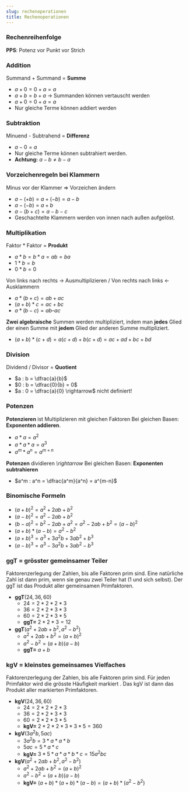 ```yaml
---
slug: rechenoperationen
title: Rechenoperationen
---
```


### Rechenreihenfolge

<HighlightBox>**PPS**: Potenz vor Punkt vor Strich</HighlightBox>

### Addition
<HighlightBox> Summand + Summand = **Summe**</HighlightBox>
- $a + 0 = 0 + a = a$ <br />
- $a + b = b + a$ -> Summanden können vertauscht werden<br />
- $a + 0 = 0 + a = a$ <br />
- Nur gleiche Terme können addiert werden

### Subtraktion
<HighlightBox>Minuend - Subtrahend = **Differenz**</HighlightBox>
- $a - 0 = a$ <br />
- Nur gleiche Terme können subtrahiert werden.
- **Achtung:** $a - b \neq b - a$

### Vorzeichenregeln bei Klammern
<HighlightBox>Minus vor der Klammer $\Rightarrow$ Vorzeichen ändern</HighlightBox>
- $a - (+b) = a + (-b) =  a - b$
- $a - (-b) = a + b$
- $a - (b + c) = a - b - c$
- Geschachtelte Klammern werden von innen nach außen aufgelöst.

### Multiplikation
<HighlightBox> Faktor * Faktor = **Produkt**</HighlightBox>
- $a * b = b * a = ab = ba$
- $1 * b = b$
- $0 * b = 0$

<HighlightBox> Von links nach rechts $\rightarrow$ Ausmultiplizieren / Von rechts nach links $\leftarrow$ Ausklammern </HighlightBox>
- $a*(b + c) = ab + ac$
- $(a + b)*c = ac + bc$
- $a*(b - c) = ab – ac$

<HighlightBox> **Zwei algebraische** Summen werden multipliziert, indem man **jedes** Glied der einen Summe mit **jedem** Glied der anderen Summe multipliziert.</HighlightBox>
- $(a + b) * (c + d) = a(c + d) + b(c + d) =  ac + ad + bc + bd$

### Division
<HighlightBox> Dividend / Divisor = **Quotient**</HighlightBox>
- $a : b = \dfrac{a}{b}$
- $0 : b = \dfrac{0}{b} = 0$
- $a : 0 = \dfrac{a}{0} \rightarrow$ nicht definiert!

### Potenzen
<HighlightBox> **Potenzieren** ist Multiplizieren mit gleichen Faktoren Bei gleichen Basen:  **Exponenten addieren**. </HighlightBox>
- $a*a = a^2$
- $a*a*a = a^3$
- $a^m*a^n = a^{m+n}$

<HighlightBox> **Potenzen** dividieren *\rightarrow* Bei gleichen Basen: **Exponenten subtrahieren** </HighlightBox>
- $a^m : a^n = \dfrac{a^m}{a^n} = a^{m-n}$

### Binomische Formeln
- $(a + b)^2 = a^2 + 2ab + b^2$
- $(a - b)^2 = a^2 - 2ab + b^2$
- $(b - a)^2 = b^2 - 2ab + a^2 = a^2 - 2ab + b^2 = (a - b)^2$
- $(a + b)*(a - b) = a^2 - b^2$
- $(a+b)^3 = a^3 + 3a^2b + 3ab^2 + b^3$
- $(a - b)^3 = a^3 - 3a^2b + 3ab^2 - b^3$

### ggT = grösster gemeinsamer Teiler
<HighlightBox> Faktorenzerlegung der Zahlen, bis alle Faktoren prim sind. Eine natürliche Zahl  ist dann prim, wenn sie genau  zwei  Teiler hat  (1 und sich selbst). Der ggT ist das Produkt aller gemeinsamen Primfaktoren. </HighlightBox>
- **ggT**$(24, 36, 60)$
    - $24 = 2*2*2*3$
    - $36 = 2*2*3*3$
    - $60 = 2*2*3*5$
    - **ggT=** $2*2*3 = 12$
- **ggT**$(a^2+2ab+b^2, a^2-b^2)$
    - $a^2+2ab+b^2 = (a+b)^2$
    - $a^2-b^2 = (a+b)(a-b)$
    - **ggT=** $a+b$

### kgV = kleinstes gemeinsames Vielfaches
<HighlightBox> Faktorenzerlegung der Zahlen, bis alle Faktoren prim sind. Für jeden Primfaktor wird die grösste Häufigkeit markiert . Das kgV ist dann das Produkt aller markierten Primfaktoren.  </HighlightBox>
- **kgV**$(24, 36, 60)$
    - $24 = 2*2*2*3$
    - $36 = 2*2*3*3$
    - $60 = 2*2*3*5$
    - **kgV=** $2*2*2*3*3*5 = 360$
- **kgV**$(3a^2b, 5ac)$
    - $3a^2b = 3*a*a*b$
    - $5ac = 5*a*c$
    - **kgV=** $3*5*a*a*b*c = 15a^2bc$
- **kgV**$(a^2+2ab+b^2, a^2-b^2)$
    - $a^2+2ab+b^2 = (a+b)^2$
    - $a^2-b^2 = (a+b)(a-b)$
    - **kgV=** $(a+b)*(a+b)*(a-b) = (a+b)*(a^2-b^2)$
